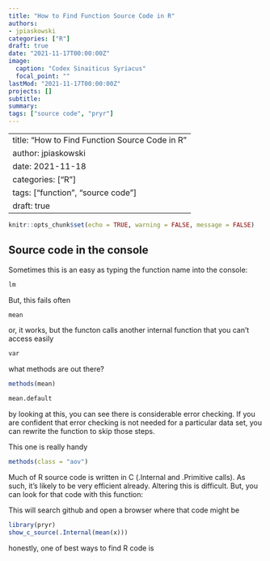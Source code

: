 ```yaml
---
title: "How to Find Function Source Code in R"
authors:
- jpiaskowski
categories: ["R"]
draft: true
date: "2021-11-17T00:00:00Z"
image:
  caption: "Codex Sinaiticus Syriacus"
  focal_point: ""
lastMod: "2021-11-17T00:00:00Z"
projects: []
subtitle: 
summary: 
tags: ["source code", "pryr"]
---
```


---
title: "How to Find Function Source Code in R"
author: jpiaskowski
date: 2021-11-18
categories: ["R"]
tags: ["function", "source code"]
draft: true
---

```r
knitr::opts_chunk$set(echo = TRUE, warning = FALSE, message = FALSE)
```

## Source code in the console

Sometimes this is an easy as typing the function name into the console:

```r
lm
```

But, this fails often

```r
mean
```

or, it works, but the functon calls another internal function that you can't access easily

```r
var
```



what methods are out there?
```r
methods(mean)
```

```r
mean.default
```
by looking at this, you can see there is considerable error checking. If you are confident that error checking is not needed for a particular data set, you can rewrite the function to skip those steps. 

This one is really handy
```r
methods(class = "aov")
```

Much of R source code is written in C (.Internal and .Primitive calls). As such, it's likely to be very efficient already. Altering this is difficult. But, you can  look for that code with this function:

This will search github and open a browser where that code might be
```r
library(pryr)
show_c_source(.Internal(mean(x)))
```

honestly, one of best ways to find R code is 






